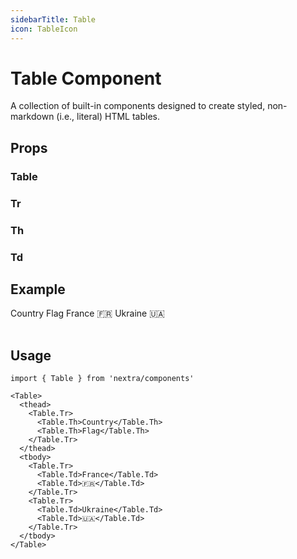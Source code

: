 ```yaml
---
sidebarTitle: Table
icon: TableIcon
---
```



# Table Component

A collection of built-in components designed to create styled, non-markdown
(i.e., literal) HTML tables.

## Props

### Table

<APIDocs componentName="Table" groupKeys="ComponentProps<'table'>" />

### Tr

<APIDocs componentName="Table.Tr" groupKeys="ComponentProps<'tr'>" />

### Th

<APIDocs componentName="Table.Th" groupKeys="ComponentProps<'th'>" />

### Td

<APIDocs componentName="Table.Td" groupKeys="ComponentProps<'td'>" />

## Example

<Table className="mt-6">
  <thead>
    <Table.Tr>
      <Table.Th>Country</Table.Th>
      <Table.Th>Flag</Table.Th>
    </Table.Tr>
  </thead>
  <tbody>
    <Table.Tr>
      <Table.Td>France</Table.Td>
      <Table.Td>🇫🇷</Table.Td>
    </Table.Tr>
    <Table.Tr>
      <Table.Td>Ukraine</Table.Td>
      <Table.Td>🇺🇦</Table.Td>
    </Table.Tr>
  </tbody>
</Table>

## Usage

```mdx
import { Table } from 'nextra/components'

<Table>
  <thead>
    <Table.Tr>
      <Table.Th>Country</Table.Th>
      <Table.Th>Flag</Table.Th>
    </Table.Tr>
  </thead>
  <tbody>
    <Table.Tr>
      <Table.Td>France</Table.Td>
      <Table.Td>🇫🇷</Table.Td>
    </Table.Tr>
    <Table.Tr>
      <Table.Td>Ukraine</Table.Td>
      <Table.Td>🇺🇦</Table.Td>
    </Table.Tr>
  </tbody>
</Table>
```
